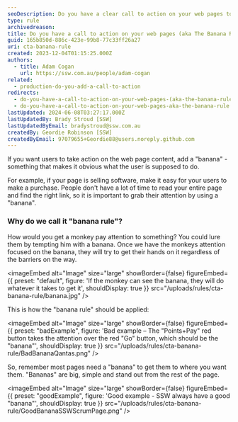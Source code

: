 ```yaml
---
seoDescription: Do you have a clear call to action on your web pages to encourage users to take desired actions?
type: rule
archivedreason:
title: Do you have a call to action on your web pages (aka The Banana Rule)?
guid: 165b850d-886c-423e-99b8-77c33ff26a27
uri: cta-banana-rule
created: 2023-12-04T01:15:25.000Z
authors:
  - title: Adam Cogan
    url: https://ssw.com.au/people/adam-cogan
related:
  - production-do-you-add-a-call-to-action
redirects:
  - do-you-have-a-call-to-action-on-your-web-pages-(aka-the-banana-rule)
  - do-you-have-a-call-to-action-on-your-web-pages-aka-the-banana-rule
lastUpdated: 2024-06-08T03:27:17.000Z
lastUpdatedBy: Brady Stroud [SSW]
lastUpdatedByEmail: bradystroud@ssw.com.au
createdBy: Geordie Robinson [SSW]
createdByEmail: 97079655+Geordie88@users.noreply.github.com
---
```


If you want users to take action on the web page content, add a "banana" - something that makes it obvious what the user is supposed to do.

For example, if your page is selling software, make it easy for your users to make a purchase. People don't have a lot of time to read your entire page and find the right link, so it is important to grab their attention by using a "banana".
### Why do we call it "banana rule"?

How would you get a monkey pay attention to something? You could lure them by tempting him with a banana. Once we have the monkeys attention focused on the banana, they will try to get their hands on it regardless of the barriers on the way.


<imageEmbed
  alt="Image"
  size="large"
  showBorder={false}
  figureEmbed={{
    preset: "default",
    figure: 'If the monkey can see the banana, they will do whatever it takes to get it',
    shouldDisplay: true
  }}
  src="/uploads/rules/cta-banana-rule/banana.jpg"
/>

This is how the "banana rule" should be applied:

<imageEmbed
  alt="Image"
  size="large"
  showBorder={false}
  figureEmbed={{
    preset: "badExample",
    figure: 'Bad example – The "Points+Pay" red button takes the attention over the red "Go" button, which should be the "banana"',
    shouldDisplay: true
  }}
  src="/uploads/rules/cta-banana-rule/BadBananaQantas.png"
/>

So, remember most pages need a "banana" to get them to where you want them. "Bananas" are big, simple and stand out from the rest of the page.

<imageEmbed
  alt="Image"
  size="large"
  showBorder={false}
  figureEmbed={{
    preset: "goodExample",
    figure: 'Good example - SSW always have a good "banana"',
    shouldDisplay: true
  }}
  src="/uploads/rules/cta-banana-rule/GoodBananaSSWScrumPage.png"
/>
